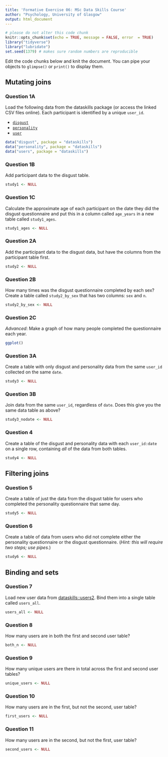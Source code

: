 ```yaml
---
title: 'Formative Exercise 06: MSc Data Skills Course'
author: "Psychology, University of Glasgow"
output: html_document
---
```


```r
# please do not alter this code chunk
knitr::opts_chunk$set(echo = TRUE, message = FALSE, error  = TRUE)
library("tidyverse")
library("lubridate")
set.seed(1379) # makes sure random numbers are reproducible
```

Edit the code chunks below and knit the document. You can pipe your objects to `glimpse()` or `print()` to display them.

## Mutating joins

### Question 1A

Load the following data from the dataskills package (or access the linked CSV files online). Each participant is identified by a unique `user_id`.

* [`disgust`](https://psyteachr.github.io/msc-data-skills/data/disgust.csv)
* [`personality`](https://psyteachr.github.io/msc-data-skills/data/personality.csv)
* [`user`](https://psyteachr.github.io/msc-data-skills/data/users.csv)


```r
data("disgust", package = "dataskills")
data("personality", package = "dataskills")
data("users", package = "dataskills")
```

### Question 1B

Add participant data to the disgust table.

```r
study1 <- NULL
```


### Question 1C

Calculate the approximate age of each participant on the date they did the disgust questionnaire and put this in a column called `age_years` in a new table called `study1_ages`. 

```r
study1_ages <- NULL
```

### Question 2A

Add the participant data to the disgust data, but have the columns from the participant table first.

```r
study2 <- NULL
```


### Question 2B

How many times was the disgust questionnaire completed by each sex? Create a table called `study2_by_sex` that has two columns: `sex` and `n`.

```r
study2_by_sex <- NULL
```


### Question 2C

*Advanced*: Make a graph of how many people completed the questionnaire each year.
    
```r
ggplot()
```


### Question 3A

Create a table with only disgust and personality data from the same `user_id` collected on the same `date`.

```r
study3 <- NULL
```


### Question 3B

Join data from the same `user_id`, regardless of `date`. Does this give you the same data table as above?
    
```r
study3_nodate <- NULL
```


### Question 4

Create a table of the disgust and personality data with each `user_id:date` on a single row, containing _all_ of the data from both tables.

    
```r
study4 <- NULL
```

## Filtering joins

### Question 5

Create a table of just the data from the disgust table for users who completed the personality questionnaire that same day.
    
```r
study5 <- NULL
```

    
### Question 6

Create a table of data from users who did not complete either the personality questionnaire or the disgust questionnaire. (_Hint: this will require two steps; use pipes._)

    
```r
study6 <- NULL
```

## Binding and sets

### Question 7

Load new user data from [dataskills::users2](https://psyteachr.github.io/msc-data-skills/data/users2.csv). Bind them into a single table called `users_all`.

```r
users_all <- NULL
```


### Question 8

How many users are in both the first and second user table?
    
```r
both_n <- NULL
```

### Question 9

How many unique users are there in total across the first and second user tables?

```r
unique_users <- NULL
```

### Question 10

How many users are in the first, but not the second, user table?

```r
first_users <- NULL
```

### Question 11

How many users are in the second, but not the first, user table?

```r
second_users <- NULL
```

